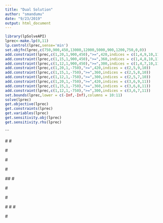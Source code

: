 ---
title: "Dual Solution"
author: "smandumu"
date: "9/23/2019"
output: html_document
---
```{r}
library(lpSolveAPI)
lprec<-make.lp(0,11)
lp.control(lprec,sense='min')
set.objfn(lprec,c(750,900,450,13000,12000,5000,900,1200,750,0,0))
add.constraint(lprec,c(1,20,1,900,450),">=",420,indices = c(1,4,9,10,11))
add.constraint(lprec,c(1,15,1,900,450),">=",360,indices = c(1,4,8,10,11))
add.constraint(lprec,c(1,12,1,900,450),">=",300,indices = c(1,4,7,10,11))
add.constraint(lprec,c(1,20,1,-750),">=",420,indices = c(2,5,9,10))
add.constraint(lprec,c(1,15,1,-750),">=",360,indices = c(2,5,8,10))
add.constraint(lprec,c(1,12,1,-750),">=",300,indices = c(2,5,7,10))
add.constraint(lprec,c(1,20,1,-750),">=",420,indices = c(3,6,9,11))
add.constraint(lprec,c(1,15,1,-750),">=",360,indices = c(3,6,8,11))
add.constraint(lprec,c(1,12,1,-750),">=",300,indices = c(3,6,7,11))
set.bounds(lprec,lower = c(-Inf,-Inf),columns = 10:11)
solve(lprec)
get.objective(lprec)
get.constraints(lprec)
get.variables(lprec)
get.sensitivity.obj(lprec)
get.sensitivity.rhs(lprec)
```


```

#<!-- ```{r setup, include=FALSE} -->
#<!-- knitr::opts_chunk$set(echo = TRUE) -->
<!-- ``` -->

#<!-- ## R Markdown -->

#<!-- This is an R Markdown document. Markdown is a simple formatting syntax for authoring HTML, PDF, and MS Word documents. For more details on using R Markdown see <http://rmarkdown.rstudio.com>. -->

#<!-- When you click the **Knit** button a document will be generated that includes both content as well as the output of any embedded R code chunks within the document. You can embed an R code chunk like this: -->

##<!-- summary(cars) -->
#<!-- ``` -->

#<!-- ## Including Plots -->

#<!-- You can also embed plots, for example: -->

#<!-- ```{r pressure, echo=FALSE} -->
#<!-- plot(pressure) -->
#<!-- ``` -->

#<!-- Note that the `echo = FALSE` parameter was added to the code chunk to prevent printing of the R code that generated the plot. -->